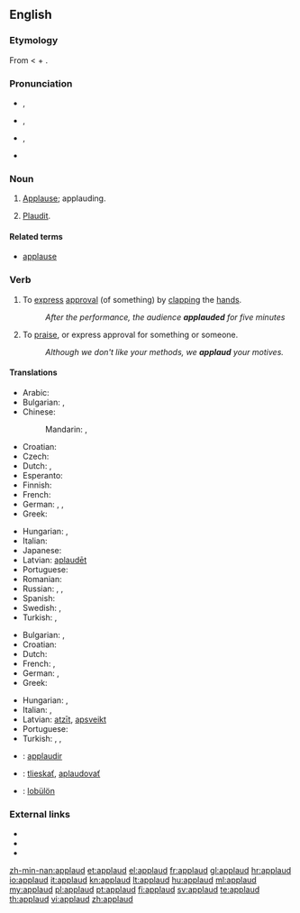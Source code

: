 ==English==

===Etymology===
From {{etyl|la}} {{term|lang=la|applaudere||to clap the hands together, applaud}} < {{term|lang=la|ad||to}} + {{term|lang=la|plaudere||to strike, clap}}.

===Pronunciation===
* {{a|UK}} {{IPA|/əˈplɔːd/}}, {{SAMPA|/@"plO:d/}}
* {{a|US}} {{IPA|/əˈplɔd/}}, {{SAMPA|/@"plOd/}}
* {{a|cot-caught}} {{IPA|/əˈplɑd/}}, {{SAMPA|/@"plAd/}}
* {{audio|en-us-applaud.ogg|Audio (US)}}

===Noun===
{{en-noun}}

# {{obsolete}} [[applause|Applause]]; applauding.
# {{obsolete}} [[plaudit|Plaudit]].

====Related terms====
* [[applause]]

===Verb===
{{en-verb}}

# {{context|transitive|intransitive}} To [[express]] [[approval]] (of something) by [[clap|clapping]] the [[hand]]s.
#: ''After the performance, the audience '''applauded''' for five minutes''
# {{context|transitive|intransitive}} To [[praise]], or express approval for something or someone.
#: ''Although we don't like your methods, we '''applaud''' your motives.''

====Translations====
{{trans-top|to express approval by clapping}}
* Arabic: {{t|ar|صفق|tr=saffaqa}}
* Bulgarian: {{t+|bg|аплодирам}},  {{t|bg|ръкопляскам}}
* Chinese:
*: Mandarin: {{t-|cmn|拍手|tr=pāishǒu|sc=Hani}},  {{t-|cmn|鼓掌|tr=gǔzhǎng|sc=Hani}}
* Croatian: {{t-|hr|aplaudirati}}
* Czech: {{t-|cs|tleskat}}
* Dutch: {{t+|nl|applaudisseren}}, {{t+|nl|klappen}}
* Esperanto: {{t-|eo|aplaŭdi|xs=Esperanto}}
* Finnish: {{t|fi|taputtaa}}
* French: {{t+|fr|applaudir}}
* German: {{t+|de|applaudieren}}, {{t+|de|klatschen}}, {{t|de|Beifall klatschen}}
* Greek: {{t+|el|χειροκροτώ|tr=khirokrotó}}
{{trans-mid}}
* Hungarian: {{t+|hu|tapsol}},  {{t+|hu|megtapsol}}
* Italian: {{t+|it|applaudire}}
* Japanese: {{t|ja|拍手する|tr=はくしゅする, hakushu-suru}}
* Latvian: [[aplaudēt]]
* Portuguese: {{t+|pt|aplaudir}}
* Romanian: {{t|ro|aplauda}}
* Russian: {{t+|ru|аплодировать|tr=aplodírovat'}},  {{t+|ru|хлопать|tr=xlópat'}}, {{t|ru|рукоплескать|tr=rukopleskát'}}
* Spanish: {{t|es|aplaudir}}
* Swedish: {{t|sv|applådera }}, {{t|sv|klappa}}
* Turkish: {{t+|tr|alkışlamak}},  {{t|tr|el çırpmak}}
{{trans-bottom}}

{{trans-top|to praise, or express approval by words}}
* Bulgarian: {{t|bg|хваля}},  {{t+|bg|одобрявам}}
* Croatian: {{t-|hr|aplaudirati}}
* Dutch: {{t+|nl|applaudisseren}}
* French: {{t+|fr|louer}}, {{t+|fr|approuver}}
* German: {{t+|de|loben}}, {{t+|de|befürworten}}
* Greek: {{t+|el|επικροτώ|tr=epikrotó}}
{{trans-mid}}
* Hungarian: {{t|hu|helyesel}},  {{t+|hu|dicsér}}
* Italian: {{t+|it|lodare}}, {{t+|it|approvare}}
* Latvian: [[atzīt]], [[apsveikt]]
* Portuguese: {{t+|pt|aplaudir}}
* Turkish: {{t|tr|beğenmek}},  {{t|tr|takdir etmek}},  {{t+|tr|alkışlamak}}
{{trans-bottom}}

{{checktrans-top}}
* {{ttbc|ia}}: [[applaudir]]
* {{ttbc|sk}}: [[tlieskať]], [[aplaudovať]]
* {{ttbc|vo}}: [[lobülön]]
{{trans-bottom}}

===External links===
* {{R:Webster 1913}}
* {{R:Century 1911}}
* {{R:OneLook}}

[[zh-min-nan:applaud]]
[[et:applaud]]
[[el:applaud]]
[[fr:applaud]]
[[gl:applaud]]
[[hr:applaud]]
[[io:applaud]]
[[it:applaud]]
[[kn:applaud]]
[[lt:applaud]]
[[hu:applaud]]
[[ml:applaud]]
[[my:applaud]]
[[pl:applaud]]
[[pt:applaud]]
[[fi:applaud]]
[[sv:applaud]]
[[te:applaud]]
[[th:applaud]]
[[vi:applaud]]
[[zh:applaud]]